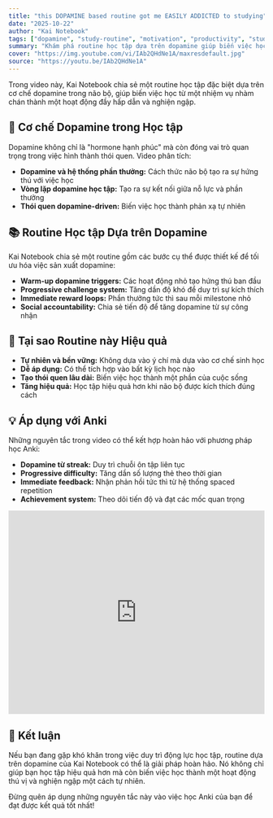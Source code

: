 ```yaml
---
title: "this DOPAMINE based routine got me EASILY ADDICTED to studying"
date: "2025-10-22"
author: "Kai Notebook"
tags: ["dopamine", "study-routine", "motivation", "productivity", "study-habits", "brain-science"]
summary: "Khám phá routine học tập dựa trên dopamine giúp biến việc học thành thói quen nghiện ngập một cách tự nhiên, tăng hiệu quả và động lực học tập đáng kể."
cover: "https://img.youtube.com/vi/IAb2QHdNe1A/maxresdefault.jpg"
source: "https://youtu.be/IAb2QHdNe1A"
---
```


Trong video này, Kai Notebook chia sẻ một routine học tập đặc biệt dựa trên cơ chế dopamine trong não bộ, giúp biến việc học từ một nhiệm vụ nhàm chán thành một hoạt động đầy hấp dẫn và nghiện ngập.

## 🧠 Cơ chế Dopamine trong Học tập

Dopamine không chỉ là "hormone hạnh phúc" mà còn đóng vai trò quan trọng trong việc hình thành thói quen. Video phân tích:

- **Dopamine và hệ thống phần thưởng:** Cách thức não bộ tạo ra sự hứng thú với việc học
- **Vòng lặp dopamine học tập:** Tạo ra sự kết nối giữa nỗ lực và phần thưởng
- **Thói quen dopamine-driven:** Biến việc học thành phản xạ tự nhiên

## 📚 Routine Học tập Dựa trên Dopamine

Kai Notebook chia sẻ một routine gồm các bước cụ thể được thiết kế để tối ưu hóa việc sản xuất dopamine:

- **Warm-up dopamine triggers:** Các hoạt động nhỏ tạo hứng thú ban đầu
- **Progressive challenge system:** Tăng dần độ khó để duy trì sự kích thích
- **Immediate reward loops:** Phần thưởng tức thì sau mỗi milestone nhỏ
- **Social accountability:** Chia sẻ tiến độ để tăng dopamine từ sự công nhận

## 🎯 Tại sao Routine này Hiệu quả

- **Tự nhiên và bền vững:** Không dựa vào ý chí mà dựa vào cơ chế sinh học
- **Dễ áp dụng:** Có thể tích hợp vào bất kỳ lịch học nào
- **Tạo thói quen lâu dài:** Biến việc học thành một phần của cuộc sống
- **Tăng hiệu quả:** Học tập hiệu quả hơn khi não bộ được kích thích đúng cách

## 💡 Áp dụng với Anki

Những nguyên tắc trong video có thể kết hợp hoàn hảo với phương pháp học Anki:

- **Dopamine từ streak:** Duy trì chuỗi ôn tập liên tục
- **Progressive difficulty:** Tăng dần số lượng thẻ theo thời gian
- **Immediate feedback:** Nhận phản hồi tức thì từ hệ thống spaced repetition
- **Achievement system:** Theo dõi tiến độ và đạt các mốc quan trọng

<div class="video-wrapper">
  <iframe
    width="100%"
    height="400"
    src="https://www.youtube.com/embed/IAb2QHdNe1A"
    title="this DOPAMINE based routine got me EASILY ADDICTED to studying"
    frameborder="0"
    allow="accelerometer; autoplay; clipboard-write; encrypted-media; gyroscope; picture-in-picture"
    allowfullscreen
  ></iframe>
</div>

## 🚀 Kết luận

Nếu bạn đang gặp khó khăn trong việc duy trì động lực học tập, routine dựa trên dopamine của Kai Notebook có thể là giải pháp hoàn hảo. Nó không chỉ giúp bạn học tập hiệu quả hơn mà còn biến việc học thành một hoạt động thú vị và nghiện ngập một cách tự nhiên.

Đừng quên áp dụng những nguyên tắc này vào việc học Anki của bạn để đạt được kết quả tốt nhất!